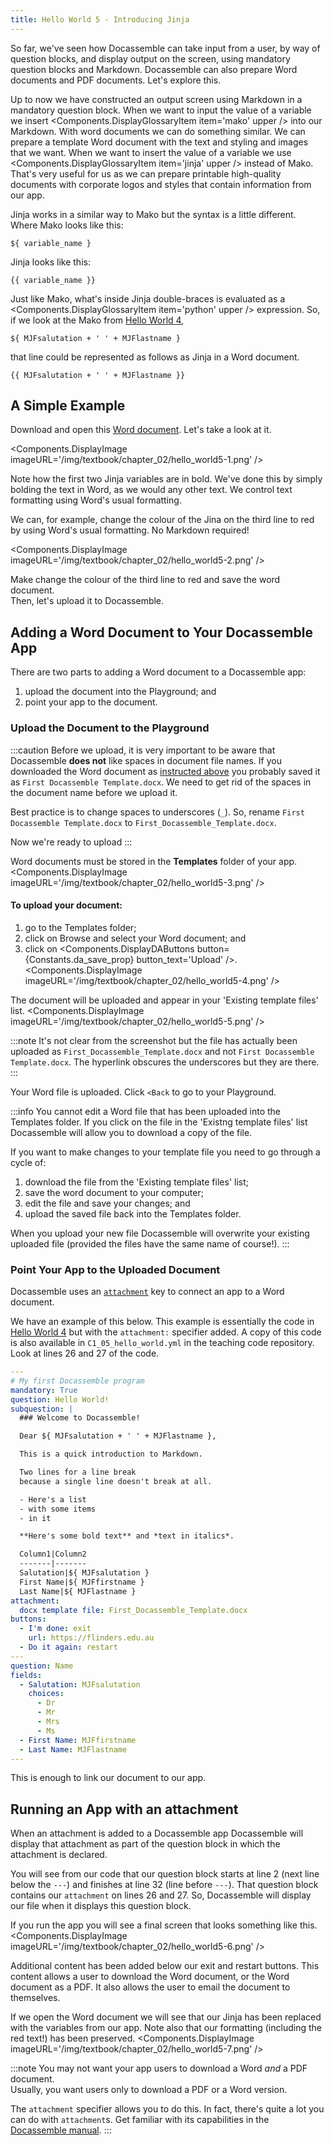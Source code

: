 ```yaml
---
title: Hello World 5 - Introducing Jinja
---
```


So far, we've seen how Docassemble can take input from a user, by way of 
question blocks, and display output on the screen, using mandatory question
blocks and Markdown.  Docassemble can also prepare Word documents and PDF 
documents.  Let's explore this.

Up to now we have constructed an output screen using Markdown in a mandatory
question block.  When we want to input the value of a variable we 
insert <Components.DisplayGlossaryItem item='mako' upper /> into our Markdown.
With word documents we can do something similar.  We can prepare a template
Word document with the text and styling and images that we want.  When we
want to insert the value of a variable we
use <Components.DisplayGlossaryItem item='jinja' upper /> instead of Mako. 
That's very useful for us as we can prepare printable high-quality documents
with corporate logos and styles that contain information from our app.

Jinja works in a similar way to Mako but the syntax is a little different. 
Where Mako looks like this:  
```
${ variable_name }
```
Jinja looks like this:  
```
{{ variable_name }}
```
Just like Mako, what's inside Jinja double-braces is evaluated as
a <Components.DisplayGlossaryItem item='python' upper /> expression.  So,
if we look at the Mako from [Hello World 4](./00-42#line-8),
```
${ MJFsalutation + ' ' + MJFlastname }
```
that line could be represented as follows as Jinja in a Word document.
```
{{ MJFsalutation + ' ' + MJFlastname }}
```

## A Simple Example
Download and open this [Word document](/templates/First_Docassemble_Template.docx).
Let's take a look at it.

<Components.DisplayImage imageURL='/img/textbook/chapter_02/hello_world5-1.png' />

Note how the first two Jinja variables are in bold.  We've done this by 
simply bolding the text in Word, as we would any other text.  We control 
text formatting using Word's usual formatting.

We can, for example, change the colour of the Jina on the third line to red
by using Word's usual formatting. No Markdown required!

<Components.DisplayImage imageURL='/img/textbook/chapter_02/hello_world5-2.png' />

Make change the colour of the third line to red and save the word document.  
Then, let's upload it to Docassemble.

## Adding a Word Document to Your Docassemble App
There are two parts to adding a Word document to a Docassemble app:
1. upload the document into the Playground; and
1. point your app to the document.

### Upload the Document to the Playground
:::caution
Before we upload, it is very important to be aware that Docassemble **does not**
like spaces in document file names.  If you downloaded the Word document as
[instructed above](#a-simple-example) you probably saved it as
`First Docassemble Template.docx`.  We need to get rid of the spaces in 
the document name before we upload it.

Best practice is to change spaces to underscores (`_`).  So, rename
`First Docassemble Template.docx` to `First_Docassemble_Template.docx`.

Now we're ready to upload
:::

Word documents must be stored in the **Templates** folder of your app.
<Components.DisplayImage imageURL='/img/textbook/chapter_02/hello_world5-3.png' />

#### To upload your document:
1. go to the Templates folder;
1. click on Browse and select your Word document; and
1. click on <Components.DisplayDAButtons button={Constants.da_save_prop} button_text='Upload' />.
<Components.DisplayImage imageURL='/img/textbook/chapter_02/hello_world5-4.png' />


The document will be uploaded and appear in your 'Existing template files' list.
<Components.DisplayImage imageURL='/img/textbook/chapter_02/hello_world5-5.png' />

:::note
It's not clear from the screenshot but the file has actually been uploaded
as `First_Docassemble_Template.docx` and not `First Docassemble Template.docx`.
The hyperlink obscures the underscores but they are there.
:::

Your Word file is uploaded. Click `<Back` to go to your Playground.

:::info
You cannot edit a Word file that has been uploaded into the Templates folder.
If you click on the file in the 'Existng template files' list Docassemble will
allow you to download a copy of the file.

If you want to make changes to your template file you need to go through a cycle
of:
1. download the file from the 'Existing template files' list;
1. save the word document to your computer;
1. edit the file and save your changes; and
1. upload the saved file back into the Templates folder.

When you upload your new file Docassemble will overwrite your existing uploaded
file (provided the files have the same name of course!).
:::

### Point Your App to the Uploaded Document
Docassemble uses an [`attachment`](https://docassemble.org/docs/documents.html#attachment) key to 
connect an app to a Word document.

We have an example of this below.  This example is essentially the code
in [Hello World 4](./00-42#our-code) but with the `attachment:` specifier added.
A copy of this code is also available in `C1_05_hello_world.yml` in the 
teaching code repository.  Look at lines 26 and 27 of the code.

```yaml
---
# My first Docassemble program
mandatory: True
question: Hello World!
subquestion: |
  ### Welcome to Docassemble!

  Dear ${ MJFsalutation + ' ' + MJFlastname },

  This is a quick introduction to Markdown.

  Two lines for a line break
  because a single line doesn't break at all.

  - Here's a list
  - with some items
  - in it

  **Here's some bold text** and *text in italics*.

  Column1|Column2
  -------|-------
  Salutation|${ MJFsalutation }
  First Name|${ MJFfirstname }
  Last Name|${ MJFlastname }
attachment:
  docx template file: First_Docassemble_Template.docx
buttons:
  - I'm done: exit
    url: https://flinders.edu.au
  - Do it again: restart
---
question: Name
fields:
  - Salutation: MJFsalutation
    choices:
      - Dr
      - Mr
      - Mrs
      - Ms
  - First Name: MJFfirstname
  - Last Name: MJFlastname
---
```
This is enough to link our document to our app.

## Running an App with an attachment
When an attachment is added to a Docassemble app Docassemble will display 
that attachment as part of the question block in which the attachment is
declared.

You will see from our code that our question block starts at line 2 (next
line below the `---`) and finishes at line 32 (line before `---`).  That
question block contains our `attachment` on lines 26 and 27.  So, Docassemble
will display our file when it displays this question block.

If you run the app you will see a final screen that looks something like this.
<Components.DisplayImage imageURL='/img/textbook/chapter_02/hello_world5-6.png' />

Additional content has been added below our exit and restart buttons.  This
content allows a user to download the Word document, or the Word document as 
a PDF.  It also allows the user to email the document to themselves.

If we open the Word document we will see that our Jinja has been replaced with
the variables from our app.  Note also that our formatting (including the
red text!) has been preserved.
<Components.DisplayImage imageURL='/img/textbook/chapter_02/hello_world5-7.png' />

:::note
You may not want your app users to download a Word *and* a PDF document.  
Usually, you want users only to download a PDF or a Word version.

The `attachment` specifier allows you to do this.  In fact, there's quite a 
lot you can do with `attachment`s.  Get familiar with its capabilities
in the [Docassemble manual](https://docassemble.org/docs/documents.html#attachment).
:::

